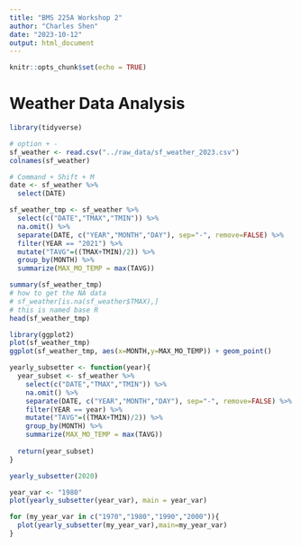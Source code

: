 ```yaml
---
title: "BMS 225A Workshop 2"
author: "Charles Shen"
date: "2023-10-12"
output: html_document
---
```


```r
knitr::opts_chunk$set(echo = TRUE)
```

# Weather Data Analysis
```r
library(tidyverse)
```

```r
# option + -
sf_weather <- read.csv("../raw_data/sf_weather_2023.csv")
colnames(sf_weather)
```
```r
# Command + Shift + M
date <- sf_weather %>% 
  select(DATE) 
```

```r
sf_weather_tmp <- sf_weather %>% 
  select(c("DATE","TMAX","TMIN")) %>% 
  na.omit() %>% 
  separate(DATE, c("YEAR","MONTH","DAY"), sep="-", remove=FALSE) %>% 
  filter(YEAR == "2021") %>% 
  mutate("TAVG"=((TMAX+TMIN)/2)) %>% 
  group_by(MONTH) %>% 
  summarize(MAX_MO_TEMP = max(TAVG))

summary(sf_weather_tmp)
# how to get the NA data
# sf_weather[is.na(sf_weather$TMAX),]
# this is named base R
head(sf_weather_tmp)
```

```r
library(ggplot2)
plot(sf_weather_tmp)
ggplot(sf_weather_tmp, aes(x=MONTH,y=MAX_MO_TEMP)) + geom_point()
```

```r
yearly_subsetter <- function(year){
  year_subset <- sf_weather %>% 
    select(c("DATE","TMAX","TMIN")) %>% 
    na.omit() %>% 
    separate(DATE, c("YEAR","MONTH","DAY"), sep="-", remove=FALSE) %>% 
    filter(YEAR == year) %>% 
    mutate("TAVG"=((TMAX+TMIN)/2)) %>% 
    group_by(MONTH) %>% 
    summarize(MAX_MO_TEMP = max(TAVG))
  
  return(year_subset)
}

yearly_subsetter(2020)
```

```r
year_var <- "1980"
plot(yearly_subsetter(year_var), main = year_var)

```
```r
for (my_year_var in c("1970","1980","1990","2000")){
  plot(yearly_subsetter(my_year_var),main=my_year_var)
}
```

